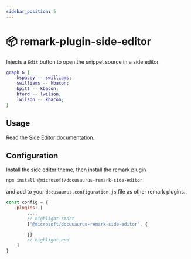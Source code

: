 ```yaml
---
sidebar_position: 5
---
```



# 📦 remark-plugin-side-editor

Injects a `Edit` button to open the snippet source in a side editor.

<BrowserWindow>

```dot edit
graph G {
    kspacey -- swilliams;
    swilliams -- kbacon;
    bpitt -- kbacon;
    hford -- lwilson;
    lwilson -- kbacon;
}
```

</BrowserWindow>

## Usage

Read the [Side Editor documentation](/docs/markdown-features/side-editor).

## Configuration

Install the [side editor theme](./docusaurus-theme-side-editor), then install the remark plugin

```bash npm2yarn
npm install @microsoft/docusaurus-remark-side-editor
```

and add to your `docusaurus.configuration.js` file as other remark plugins.

```js
const config = {
    plugins: [
        ...,
        // highlight-start
        ["@microsoft/docusaurus-remark-side-editor", {

        }]
        // highlight-end
    ]
}
```
